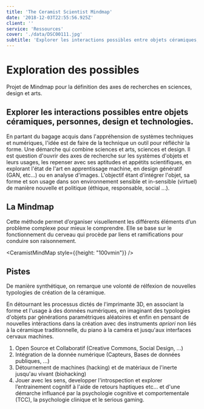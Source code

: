 ```yaml
---
title: 'The Ceramist Scientist Mindmap'
date: '2018-12-03T22:55:56.925Z'
client: ''
service: 'Ressources'
cover: './data/DSC00111.jpg'
subtitle: 'Explorer les interactions possibles entre objets céramiques, personnes, design et technologies'
---
```



# Exploration des possibles

Projet de Mindmap pour la définition des axes de recherches en sciences, design et arts.

## Explorer les interactions possibles entre objets céramiques, personnes, design et technologies.

En partant du bagage acquis dans l'appréhension de systèmes techniques et numériques, l'idée est de faire de la technique un outil pour réfléchir la forme. Une démarche qui combine sciences et arts, sciences et design.
Il est question d'ouvrir des axes de recherche sur les systèmes d'objets et leurs usages, les repenser avec ses aptitudes et appétits scientifiques, en explorant l'état de l'art en apprentissage machine, en design génératif (GAN, etc...) ou en analyse d'images.
L'objectif étant d'intégrer l'objet, sa forme et son usage dans son environnement sensible et in-sensible (virtuel) de manière nouvelle et politique (éthique, responsable, social ...).

## La Mindmap
Cette méthode permet d’organiser visuellement les différents éléments d’un problème complexe pour mieux le comprendre. Elle se base sur le fonctionnement du cerveau qui procède par liens et ramifications pour conduire son raisonnement.

<CeramistMindMap style={{height: "100vmin"}} />

## Pistes

De manière synthétique, on remarque une volonté de rélfexion de nouvelles typologies de création de la céramique.

En détournant les processus dictés de l'imprimante 3D, en associant la forme et l'usage à des données numériques, en imaginant des typologies d'objets par générations paramétriques aléatoires et enfin en pensant de nouvelles intéractions dans la création avec des instruments *apriori* non liés à la céramique traditionnelle, du piano à la caméra et jusqu'aux interfaces cervaux machines.

1. Open Source et Collaboratif (Creative Commons, Social Design, ...)
2. Intégration de la donnée numérique (Capteurs, Bases de données publiques, ...)
3. Détournement de machines (hacking) et de matériaux de l'inerte jusqu'au vivant (biohacking)
4. Jouer avec les sens, developper l'introspection et explorer l’entrainement cognitif à l'aide de retours haptiques etc... et d'une démarche influancé par la psychologie cognitive et comportementale (TCC), la psychologie clinique et le serious gaming.
